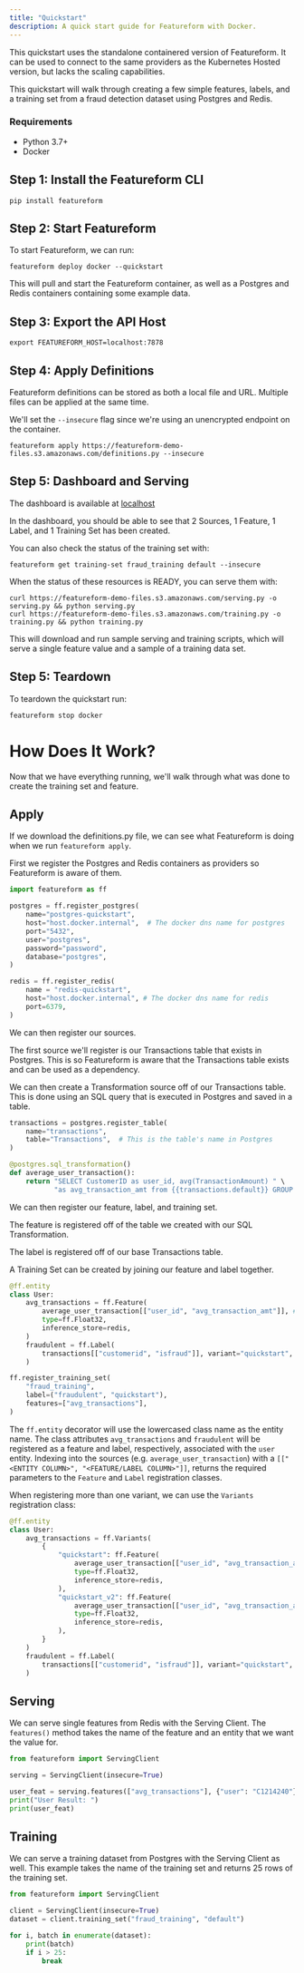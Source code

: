 ```yaml
---
title: "Quickstart"
description: A quick start guide for Featureform with Docker.
---
```


This quickstart uses the standalone containered version of Featureform. It can be used to connect to the same providers
as the Kubernetes Hosted version, but lacks the scaling capabilities.

This quickstart will walk through creating a few simple features, labels, and a training set from a fraud
detection dataset using Postgres and Redis.

### Requirements

- Python 3.7+
- Docker

## Step 1: Install the Featureform CLI

```shell
pip install featureform
```

## Step 2: Start Featureform

To start Featureform, we can run:
```shell
featureform deploy docker --quickstart
```

This will pull and start the Featureform container, as well as a Postgres and Redis containers containing some
example data.

## Step 3: Export the API Host

```shell
export FEATUREFORM_HOST=localhost:7878 
```

## Step 4: Apply Definitions

Featureform definitions can be stored as both a local file and URL. Multiple files can be applied at the same time.

We'll set the `--insecure` flag since we're using an unencrypted endpoint on the container.

```shell
featureform apply https://featureform-demo-files.s3.amazonaws.com/definitions.py --insecure
```

## Step 5: Dashboard and Serving

The dashboard is available at [localhost](http://localhost)

In the dashboard, you should be able to see that 2 Sources, 1 Feature, 1 Label, and 1 Training Set has been created.

You can also check the status of the training set with:

```shell
featureform get training-set fraud_training default --insecure
```

When the status of these resources is READY, you can serve them with:

```shell
curl https://featureform-demo-files.s3.amazonaws.com/serving.py -o serving.py && python serving.py
curl https://featureform-demo-files.s3.amazonaws.com/training.py -o training.py && python training.py
```

This will download and run sample serving and training scripts, which will serve a single feature value and a sample
of a training data set.

## Step 5: Teardown

To teardown the quickstart run:

```shell
featureform stop docker
```

# How Does It Work?

Now that we have everything running, we'll walk through what was done to create the training set and feature.

## Apply

If we download the definitions.py file, we can see what Featureform is doing when we run `featureform apply`.

First we register the Postgres and Redis containers as providers so Featureform is aware of them.

```python definitions.py
import featureform as ff

postgres = ff.register_postgres(
    name="postgres-quickstart",
    host="host.docker.internal",  # The docker dns name for postgres
    port="5432",
    user="postgres",
    password="password",
    database="postgres",
)

redis = ff.register_redis(
    name = "redis-quickstart",
    host="host.docker.internal", # The docker dns name for redis
    port=6379,
)
```

We can then register our sources.

The first source we'll register is our Transactions table that exists in Postgres. This is so Featureform is aware that the
Transactions table exists and can be used as a dependency.

We can then create a Transformation source off of our Transactions table. This is done using an SQL query that is
executed in Postgres and saved in a table.

```python definitions.py
transactions = postgres.register_table(
    name="transactions",
    table="Transactions",  # This is the table's name in Postgres
)

@postgres.sql_transformation()
def average_user_transaction():
    return "SELECT CustomerID as user_id, avg(TransactionAmount) " \
           "as avg_transaction_amt from {{transactions.default}} GROUP BY user_id"
```

We can then register our feature, label, and training set.

The feature is registered off of the table we created with our SQL Transformation.

The label is registered off of our base Transactions table.

A Training Set can be created by joining our feature and label together.

```python definitions.py
@ff.entity
class User:
    avg_transactions = ff.Feature(
        average_user_transaction[["user_id", "avg_transaction_amt"]], # We can optional include the `timestamp_column` "timestamp" here
        type=ff.Float32,
        inference_store=redis,
    )
    fraudulent = ff.Label(
        transactions[["customerid", "isfraud"]], variant="quickstart", type=ff.Bool
    )

ff.register_training_set(
    "fraud_training",
    label=("fraudulent", "quickstart"),
    features=["avg_transactions"],
)
```

The `ff.entity` decorator will use the lowercased class name as the entity name. The class attributes `avg_transactions` and `fraudulent` will be registered as a feature and label, respectively, associated with the `user` entity. Indexing into the sources (e.g. `average_user_transaction`) with a `[["<ENTITY COLUMN>", "<FEATURE/LABEL COLUMN>"]]`, returns the required parameters to the `Feature` and `Label` registration classes.

When registering more than one variant, we can use the `Variants` registration class:

```python definitions.py
@ff.entity
class User:
    avg_transactions = ff.Variants(
        {
            "quickstart": ff.Feature(
                average_user_transaction[["user_id", "avg_transaction_amt"]],
                type=ff.Float32,
                inference_store=redis,
            ),
            "quickstart_v2": ff.Feature(
                average_user_transaction[["user_id", "avg_transaction_amt"]],
                type=ff.Float32,
                inference_store=redis,
            ),
        }
    )
    fraudulent = ff.Label(
        transactions[["customerid", "isfraud"]], variant="quickstart", type=ff.Bool
    )
```

## Serving

We can serve single features from Redis with the Serving Client. The `features()` method takes the name of the feature
and an entity that we want the value for.

```python serving.py
from featureform import ServingClient

serving = ServingClient(insecure=True)

user_feat = serving.features(["avg_transactions"], {"user": "C1214240"})
print("User Result: ")
print(user_feat)
```

## Training

We can serve a training dataset from Postgres with the Serving Client as well. This example takes the name of the
training set and returns 25 rows of the training set.

```python training.py
from featureform import ServingClient

client = ServingClient(insecure=True)
dataset = client.training_set("fraud_training", "default")

for i, batch in enumerate(dataset):
    print(batch)
    if i > 25:
        break
```
